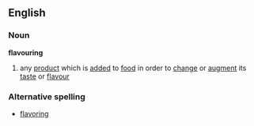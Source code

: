 ==English==
===Noun===
{{wikipedia}}
'''flavouring'''
# any [[product]] which is [[add]]ed to [[food]] in order to [[change]] or [[augment]] its [[taste]] or [[flavour]]
===Alternative spelling===
*[[flavoring]]